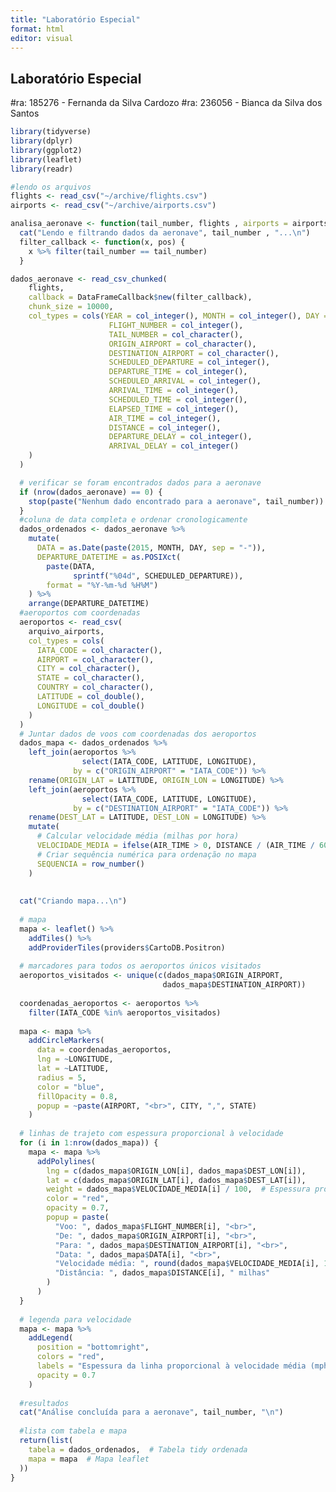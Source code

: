 ---
title: "Laboratório Especial"
format: html
editor: visual
---

## Laboratório Especial

#ra: 185276 - Fernanda da Silva Cardozo #ra: 236056 - Bianca da Silva dos Santos

```{r}
library(tidyverse)
library(dplyr)
library(ggplot2)
library(leaflet)
library(readr)
```

```{r}
#lendo os arquivos 
flights <- read_csv("~/archive/flights.csv")
airports <- read_csv("~/archive/airports.csv")

```

```{r}
analisa_aeronave <- function(tail_number, flights , airports = airports) {
  cat("Lendo e filtrando dados da aeronave", tail_number , "...\n")
  filter_callback <- function(x, pos) {
    x %>% filter(tail_number == tail_number)
  }

dados_aeronave <- read_csv_chunked(
    flights,
    callback = DataFrameCallback$new(filter_callback),
    chunk_size = 10000,
    col_types = cols(YEAR = col_integer(), MONTH = col_integer(), DAY = col_integer(),
                      FLIGHT_NUMBER = col_integer(),
                      TAIL_NUMBER = col_character(),
                      ORIGIN_AIRPORT = col_character(),
                      DESTINATION_AIRPORT = col_character(),
                      SCHEDULED_DEPARTURE = col_integer(),
                      DEPARTURE_TIME = col_integer(),
                      SCHEDULED_ARRIVAL = col_integer(),
                      ARRIVAL_TIME = col_integer(),
                      SCHEDULED_TIME = col_integer(),
                      ELAPSED_TIME = col_integer(),
                      AIR_TIME = col_integer(),
                      DISTANCE = col_integer(),
                      DEPARTURE_DELAY = col_integer(),
                      ARRIVAL_DELAY = col_integer()
    )
  )  

  # verificar se foram encontrados dados para a aeronave
  if (nrow(dados_aeronave) == 0) {
    stop(paste("Nenhum dado encontrado para a aeronave", tail_number))
  }
  #coluna de data completa e ordenar cronologicamente
  dados_ordenados <- dados_aeronave %>%
    mutate(
      DATA = as.Date(paste(2015, MONTH, DAY, sep = "-")),
      DEPARTURE_DATETIME = as.POSIXct(
        paste(DATA, 
              sprintf("%04d", SCHEDULED_DEPARTURE)), 
        format = "%Y-%m-%d %H%M")
    ) %>%
    arrange(DEPARTURE_DATETIME)
  #aeroportos com coordenadas
  aeroportos <- read_csv(
    arquivo_airports,
    col_types = cols(
      IATA_CODE = col_character(),
      AIRPORT = col_character(),
      CITY = col_character(),
      STATE = col_character(),
      COUNTRY = col_character(),
      LATITUDE = col_double(),
      LONGITUDE = col_double()
    )
  )
  # Juntar dados de voos com coordenadas dos aeroportos
  dados_mapa <- dados_ordenados %>%
    left_join(aeroportos %>% 
                select(IATA_CODE, LATITUDE, LONGITUDE), 
              by = c("ORIGIN_AIRPORT" = "IATA_CODE")) %>%
    rename(ORIGIN_LAT = LATITUDE, ORIGIN_LON = LONGITUDE) %>%
    left_join(aeroportos %>% 
                select(IATA_CODE, LATITUDE, LONGITUDE), 
              by = c("DESTINATION_AIRPORT" = "IATA_CODE")) %>%
    rename(DEST_LAT = LATITUDE, DEST_LON = LONGITUDE) %>%
    mutate(
      # Calcular velocidade média (milhas por hora)
      VELOCIDADE_MEDIA = ifelse(AIR_TIME > 0, DISTANCE / (AIR_TIME / 60), NA),
      # Criar sequência numérica para ordenação no mapa
      SEQUENCIA = row_number()
    )
  
  
  cat("Criando mapa...\n")
  
  # mapa
  mapa <- leaflet() %>%
    addTiles() %>%
    addProviderTiles(providers$CartoDB.Positron)
  
  # marcadores para todos os aeroportos únicos visitados
  aeroportos_visitados <- unique(c(dados_mapa$ORIGIN_AIRPORT, 
                                  dados_mapa$DESTINATION_AIRPORT))
  
  coordenadas_aeroportos <- aeroportos %>%
    filter(IATA_CODE %in% aeroportos_visitados)
  
  mapa <- mapa %>%
    addCircleMarkers(
      data = coordenadas_aeroportos,
      lng = ~LONGITUDE, 
      lat = ~LATITUDE,
      radius = 5,
      color = "blue",
      fillOpacity = 0.8,
      popup = ~paste(AIRPORT, "<br>", CITY, ",", STATE)
    )
  
  # linhas de trajeto com espessura proporcional à velocidade
  for (i in 1:nrow(dados_mapa)) {
    mapa <- mapa %>%
      addPolylines(
        lng = c(dados_mapa$ORIGIN_LON[i], dados_mapa$DEST_LON[i]),
        lat = c(dados_mapa$ORIGIN_LAT[i], dados_mapa$DEST_LAT[i]),
        weight = dados_mapa$VELOCIDADE_MEDIA[i] / 100,  # Espessura proporcional à velocidade
        color = "red",
        opacity = 0.7,
        popup = paste(
          "Voo: ", dados_mapa$FLIGHT_NUMBER[i], "<br>",
          "De: ", dados_mapa$ORIGIN_AIRPORT[i], "<br>",
          "Para: ", dados_mapa$DESTINATION_AIRPORT[i], "<br>",
          "Data: ", dados_mapa$DATA[i], "<br>",
          "Velocidade média: ", round(dados_mapa$VELOCIDADE_MEDIA[i], 1), " mph<br>",
          "Distância: ", dados_mapa$DISTANCE[i], " milhas"
        )
      )
  }
  
  # legenda para velocidade
  mapa <- mapa %>%
    addLegend(
      position = "bottomright",
      colors = "red",
      labels = "Espessura da linha proporcional à velocidade média (mph)",
      opacity = 0.7
    )
  
  #resultados
  cat("Análise concluída para a aeronave", tail_number, "\n")
  
  #lista com tabela e mapa
  return(list(
    tabela = dados_ordenados,  # Tabela tidy ordenada
    mapa = mapa  # Mapa leaflet
  ))
}
```
